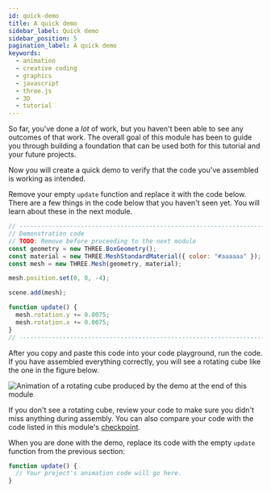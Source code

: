 ```yaml
---
id: quick-demo
title: A quick demo
sidebar_label: Quick demo
sidebar_position: 5
pagination_label: A quick demo
keywords:
  - animation
  - creative coding
  - graphics
  - javascript
  - three.js
  - 3D
  - tutorial
---
```


So far, you've done a _lot_ of work, but you haven't been able to see any outcomes of that work. The overall goal of this module has been to guide you through building a foundation that can be used both for this tutorial and your future projects.

Now you will create a quick demo to verify that the code you've assembled is working as intended.

Remove your empty `update` function and replace it with the code below. There are a few things in the code below that you haven't seen yet. You will learn about these in the next module.

```javascript
// -----------------------------------------------------------------------------
// Demonstration code
// TODO: Remove before proceeding to the next module
const geometry = new THREE.BoxGeometry();
const material = new THREE.MeshStandardMaterial({ color: "#aaaaaa" });
const mesh = new THREE.Mesh(geometry, material);

mesh.position.set(0, 0, -4);

scene.add(mesh);

function update() {
  mesh.rotation.y += 0.0075;
  mesh.rotation.x += 0.0075;
}
// -----------------------------------------------------------------------------
```

After you copy and paste this code into your code playground, run the code. If you have assembled everything correctly, you will see a rotating cube like the one in the figure below.

![Animation of a rotating cube produced by the demo at the end of this module](./assets/scene-setup-demo.gif "This module's demo")

If you don't see a rotating cube, review your code to make sure you didn't miss anything during assembly. You can also compare your code with the code listed in this module's [checkpoint](./checkpoint.mdx).

When you are done with the demo, replace its code with the empty `update` function from the previous section:

```javascript
function update() {
  // Your project's animation code will go here.
}
```
